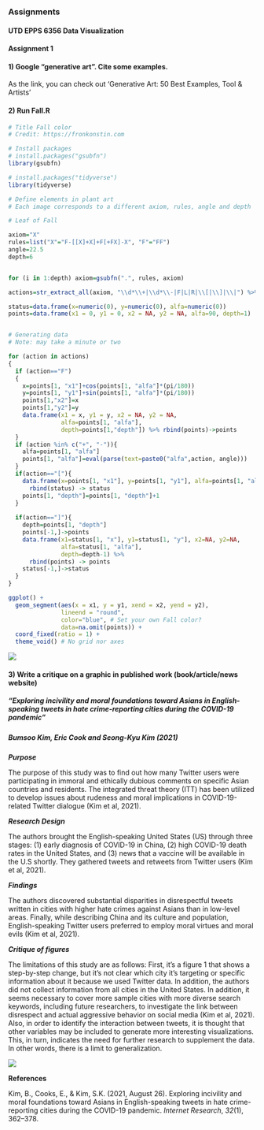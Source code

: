 ### Assignments

#### UTD EPPS 6356 Data Visualization

#### Assignment 1

#### 1) Google "generative art". Cite some examples.

As the link, you can check out 'Generative Art: 50 Best Examples, Tool & Artists'

#### 2) Run Fall.R

```r
# Title Fall color
# Credit: https://fronkonstin.com

# Install packages
# install.packages("gsubfn")
library(gsubfn)
```

```r
# install.packages("tidyverse")
library(tidyverse)

```

```r
# Define elements in plant art
# Each image corresponds to a different axiom, rules, angle and depth

# Leaf of Fall

axiom="X"
rules=list("X"="F-[[X]+X]+F[+FX]-X", "F"="FF")
angle=22.5
depth=6


for (i in 1:depth) axiom=gsubfn(".", rules, axiom)

actions=str_extract_all(axiom, "\\d*\\+|\\d*\\-|F|L|R|\\[|\\]|\\|") %>% unlist

status=data.frame(x=numeric(0), y=numeric(0), alfa=numeric(0))
points=data.frame(x1 = 0, y1 = 0, x2 = NA, y2 = NA, alfa=90, depth=1)


# Generating data
# Note: may take a minute or two

for (action in actions)
{
  if (action=="F")
  {
    x=points[1, "x1"]+cos(points[1, "alfa"]*(pi/180))
    y=points[1, "y1"]+sin(points[1, "alfa"]*(pi/180))
    points[1,"x2"]=x
    points[1,"y2"]=y
    data.frame(x1 = x, y1 = y, x2 = NA, y2 = NA,
               alfa=points[1, "alfa"],
               depth=points[1,"depth"]) %>% rbind(points)->points
  }
  if (action %in% c("+", "-")){
    alfa=points[1, "alfa"]
    points[1, "alfa"]=eval(parse(text=paste0("alfa",action, angle)))
  }
  if(action=="["){
    data.frame(x=points[1, "x1"], y=points[1, "y1"], alfa=points[1, "alfa"]) %>%
      rbind(status) -> status
    points[1, "depth"]=points[1, "depth"]+1
  }
  
  if(action=="]"){
    depth=points[1, "depth"]
    points[-1,]->points
    data.frame(x1=status[1, "x"], y1=status[1, "y"], x2=NA, y2=NA,
               alfa=status[1, "alfa"],
               depth=depth-1) %>%
      rbind(points) -> points
    status[-1,]->status
  }
}

ggplot() +
  geom_segment(aes(x = x1, y = y1, xend = x2, yend = y2),
               lineend = "round",
               color="blue", # Set your own Fall color?
               data=na.omit(points)) +
  coord_fixed(ratio = 1) +
  theme_void() # No grid nor axes


```

![](Blue%20tree.png)

#### 3) Write a critique on a graphic in published work (book/article/news website)

##### **"Exploring incivility and moral foundations toward Asians in English-speaking tweets in hate crime-reporting cities during the COVID-19 pandemic"**

##### **Bumsoo Kim, Eric Cook and Seong-Kyu Kim (2021)**

***Purpose***

The purpose of this study was to find out how many Twitter users were participating in immoral and ethically dubious comments on specific Asian countries and residents. The integrated threat theory (ITT) has been utilized to develop issues about rudeness and moral implications in COVID-19-related Twitter dialogue (Kim et al, 2021).

***Research Design***

The authors brought the English-speaking United States (US) through three stages: (1) early diagnosis of COVID-19 in China, (2) high COVID-19 death rates in the United States, and (3) news that a vaccine will be available in the U.S shortly. They gathered tweets and retweets from Twitter users (Kim et al, 2021).

***Findings***

The authors discovered substantial disparities in disrespectful tweets written in cities with higher hate crimes against Asians than in low-level areas. Finally, while describing China and its culture and population, English-speaking Twitter users preferred to employ moral virtues and moral evils (Kim et al, 2021).

***Critique of figures***

The limitations of this study are as follows: First, it's a figure 1 that shows a step-by-step change, but it's not clear which city it's targeting or specific information about it because we used Twitter data. In addition, the authors did not collect information from all cities in the United States. In addition, it seems necessary to cover more sample cities with more diverse search keywords, including future researchers, to investigate the link between disrespect and actual aggressive behavior on social media (Kim et al, 2021). Also, in order to identify the interaction between tweets, it is thought that other variables may be included to generate more interesting visualizations. This, in turn, indicates the need for further research to supplement the data. In other words, there is a limit to generalization.

![](Picture1.png)

**References**

Kim, B., Cooks, E., & Kim, S.K. (2021, August 26). Exploring incivility and moral foundations toward Asians in English-speaking tweets in hate crime-reporting cities during the COVID-19 pandemic. *Internet Research*, *32*(1), 362--378.
